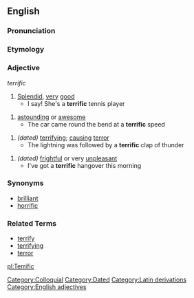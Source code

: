 ==English==

===Pronunciation===
{{substub}}

===Etymology===
{{substub}}

===Adjective===
''terrific''

# [[Splendid]], [[very]] [[good]]
#* I say! She's a '''terrific''' tennis player

# [[astounding]] or [[awesome]]
#* The car came round the bend at a '''terrific''' speed

# ''(dated)'' [[terrifying]]; [[causing]] [[terror]]
#* The lightning was followed by a '''terrific''' clap of thunder

# ''(dated)'' [[frightful]] or very [[unpleasant]]
#* I've got a '''terrific''' hangover this morning

===Synonyms===
* [[brilliant]]
* [[horrific]]

===Related Terms===
* [[terrify]]
* [[terrifying]]
* [[terror]]

[[Category:Colloquial]]
[[Category:Dated]]
[[Category:Latin derivations]]
[[Category:English adjectives]]

[[pl:Terrific]]